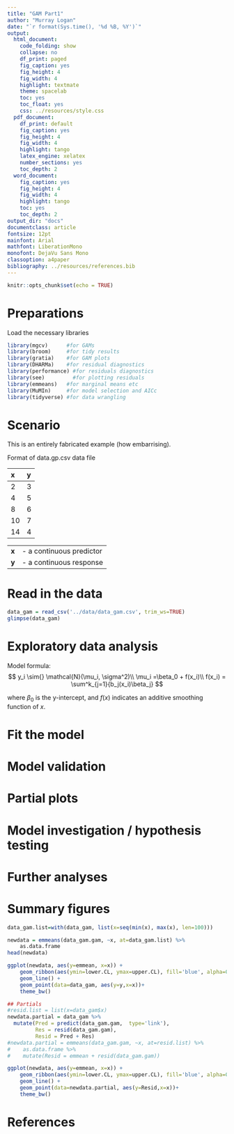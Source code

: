 ```yaml
---
title: "GAM Part1"
author: "Murray Logan"
date: "`r format(Sys.time(), '%d %B, %Y')`"
output:
  html_document:
    code_folding: show
    collapse: no
    df_print: paged
    fig_caption: yes
    fig_height: 4
    fig_width: 4
    highlight: textmate
    theme: spacelab
    toc: yes
    toc_float: yes
    css: ../resources/style.css
  pdf_document:
    df_print: default
    fig_caption: yes
    fig_height: 4
    fig_width: 4
    highlight: tango
    latex_engine: xelatex
    number_sections: yes
    toc_depth: 2
  word_document:
    fig_caption: yes
    fig_height: 4
    fig_width: 4
    highlight: tango
    toc: yes
    toc_depth: 2
output_dir: "docs"
documentclass: article
fontsize: 12pt
mainfont: Arial
mathfont: LiberationMono
monofont: DejaVu Sans Mono
classoption: a4paper
bibliography: ../resources/references.bib
---
```


```r
knitr::opts_chunk$set(echo = TRUE)
```

# Preparations

Load the necessary libraries

```r
library(mgcv)      #for GAMs
library(broom)     #for tidy results
library(gratia)    #for GAM plots
library(DHARMa)    #for residual diagnostics
library(performance) #for residuals diagnostics
library(see)         #for plotting residuals
library(emmeans)   #for marginal means etc
library(MuMIn)     #for model selection and AICc
library(tidyverse) #for data wrangling
```

# Scenario

This is an entirely fabricated example (how embarrising).

Format of data.gp.csv data file

x  y
-- --
2  3
4  5
8  6
10 7
14 4

------    -----------------------------
**x**     - a continuous predictor
**y**     - a continuous response
------    -----------------------------

# Read in the data

```r
data_gam = read_csv('../data/data_gam.csv', trim_ws=TRUE)
glimpse(data_gam)
```


# Exploratory data analysis

Model formula:
$$
y_i \sim{} \mathcal{N}(\mu_i, \sigma^2)\\
\mu_i =\beta_0 + f(x_i)\\
f(x_i) = \sum^k_{j=1}{b_j(x_i)\beta_j}
$$

where $\beta_0$ is the y-intercept, and $f(x)$ indicates an additive smoothing function of $x$. 


# Fit the model


# Model validation {.tabset .tabset-faded}


# Partial plots


# Model investigation / hypothesis testing {.tabset .tabset-faded}


# Further analyses {.tabset .tabset-faded}


# Summary figures


```r
data_gam.list=with(data_gam, list(x=seq(min(x), max(x), len=100)))

newdata = emmeans(data_gam.gam, ~x, at=data_gam.list) %>%
    as.data.frame
head(newdata)

ggplot(newdata, aes(y=emmean, x=x)) +
    geom_ribbon(aes(ymin=lower.CL, ymax=upper.CL), fill='blue', alpha=0.3) +
    geom_line() +
    geom_point(data=data_gam, aes(y=y,x=x))+
    theme_bw()

## Partials
#resid.list = list(x=data_gam$x)
newdata.partial = data_gam %>%
  mutate(Pred = predict(data_gam.gam,  type='link'),
         Res = resid(data_gam.gam),
         Resid = Pred + Res)
#newdata.partial = emmeans(data_gam.gam, ~x, at=resid.list) %>%
#    as.data.frame %>%
#    mutate(Resid = emmean + resid(data_gam.gam))

ggplot(newdata, aes(y=emmean, x=x)) +
    geom_ribbon(aes(ymin=lower.CL, ymax=upper.CL), fill='blue', alpha=0.3) +
    geom_line() +
    geom_point(data=newdata.partial, aes(y=Resid,x=x))+
    theme_bw()


```
# References
